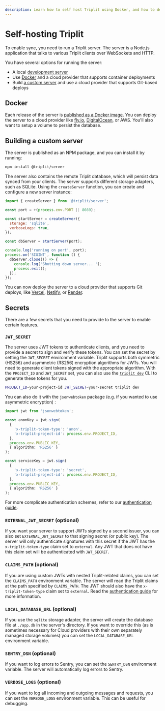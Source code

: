 ```yaml
---
description: Learn how to self host Triplit using Docker, and how to deploy it to a cloud provider with Docker or Git.
---
```


# Self-hosting Triplit

To enable sync, you need to run a Triplit server. The server is a Node.js application that talks to various Triplit clients over WebSockets and HTTP.

You have several options for running the server:

- A local [development server](/local-development)
- Use [Docker](#docker) and a cloud provider that supports container deployments
- Build [a custom server](#building-a-custom-server) and use a cloud provider that supports Git-based deploys

## Docker

Each release of the server is [published as a Docker image](https://hub.docker.com/r/aspencloud/triplit-server/tags). You can deploy the server to a cloud provider like [fly.io](https://fly.io/docs/languages-and-frameworks/dockerfile/), [DigitalOcean](https://docs.digitalocean.com/products/app-platform/how-to/deploy-from-container-images/), or AWS. You'll also want to setup a volume to persist the database.

## Building a custom server

The server is published as an NPM package, and you can install it by running:

```bash copy
npm install @triplit/server
```

The server also contains the remote Triplit database, which will persist data synced from your clients. The server supports different storage adapters, such as SQLite. Using the `createServer` function, you can create and configure a new server instance:

```js filename="run.js" copy
import { createServer } from '@triplit/server';

const port = +(process.env.PORT || 8080);

const startServer = createServer({
  storage: 'sqlite',
  verboseLogs: true,
});

const dbServer = startServer(port);

console.log('running on port', port);
process.on('SIGINT', function () {
  dbServer.close(() => {
    console.log('Shutting down server... ');
    process.exit();
  });
});
```

You can now deploy the server to a cloud provider that supports Git deploys, like [Vercel](https://vercel.com/docs/git), [Netlify](https://docs.netlify.com/configure-builds/get-started/), or [Render](https://docs.render.com/deploys).

## Secrets

There are a few secrets that you need to provide to the server to enable certain features.

### `JWT_SECRET`

The server uses JWT tokens to authenticate clients, and you need to provide a secret to sign and verify these tokens. You can set the secret by setting the `JWT_SECRET` environment variable. Triplit supports both symmetric (HS256) and asymmetric (RS256) encryption algorithms for JWTs. You will need to generate client tokens signed with the appropriate algorithm. With the `PROJECT_ID` and `JWT_SECRET` set, you can also use the [`triplit dev`](/cli/dev) CLI to generate these tokens for you.

```bash copy
PROJECT_ID=your-project-id JWT_SECRET=your-secret triplit dev
```

You can also do it with the `jsonwebtoken` package (e.g. if you wanted to use asymmetric encryption) :

```typescript copy
import jwt from 'jsonwebtoken';

const anonKey = jwt.sign(
  {
    'x-triplit-token-type': 'anon',
    'x-triplit-project-id': process.env.PROJECT_ID,
  },
  process.env.PUBLIC_KEY,
  { algorithm: 'RS256' }
);

const serviceKey = jwt.sign(
  {
    'x-triplit-token-type': 'secret',
    'x-triplit-project-id': process.env.PROJECT_ID,
  },
  process.env.PUBLIC_KEY,
  { algorithm: 'RS256' }
);
```

For more complicate authentication schemes, refer to our [authentication guide](/auth).

### `EXTERNAL_JWT_SECRET` (optional)

If you want your server to support JWTs signed by a second issuer, you can also set `EXTERNAL_JWT_SECRET` to that signing secret (or public key). The server will only authenticate signatures with this secret if the JWT has the `x-triplit-token-type` claim set to `external`. Any JWT that does not have this claim set will be authenticated with `JWT_SECRET`.

### `CLAIMS_PATH` (optional)

If you are using custom JWTs with nested Triplit-related claims, you can set the `CLAIMS_PATH` environment variable. The server will read the Triplit claims at the path specified by `CLAIMS_PATH`. The JWT should also have the `x-triplit-token-type` claim set to `external`. Read the [authentication guide](/auth) for more information.

### `LOCAL_DATABASE_URL` (optional)

If you use the `sqlite` storage adapter, the server will create the database file at `./app.db` in the server's directory. If you want to override this (as is sometimes necessary for Cloud providers with their own separately managed storage volumes) you can set the `LOCAL_DATABASE_URL` environment variable.

### `SENTRY_DSN` (optional)

If you want to log errors to Sentry, you can set the `SENTRY_DSN` environment variable. The server will automatically log errors to Sentry.

### `VERBOSE_LOGS` (optional)

If you want to log all incoming and outgoing messages and requests, you can set the `VERBOSE_LOGS` environment variable. This can be useful for debugging.
